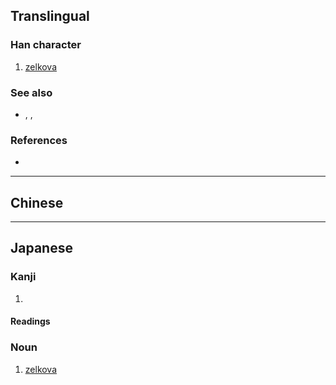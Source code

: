{{also|榉|櫸|﨔}}
{{character info/new}}
==Translingual==

===Han character===
{{Han char|rn=75|rad=木|as=17|sn=21|four=|canj=DHCQ,XDHCQ|ids=⿰木擧}}

# [[zelkova]]

===See also===
* {{l|mul|榉}}, {{l|mul|欟}}, {{l|mul|槻}}<!-- look like variants of the same character? -->

===References===
* {{Han ref|kx=0563.061|dkj=15883|hdz=21321.071|uh=6B05|ud=27397}}

----

==Chinese==
{{zh-see|櫸|v}}

----

==Japanese==

===Kanji===
{{ja-kanji|grade=|rs=木17|shin=﨔}}

# {{defn|lang=ja|sort=木17}}

====Readings====
{{ja-readings
|goon=こ
|kanon=きょ
|kun=けやき-
}}

===Noun===
{{ja-noun|けやき|ケヤキ}}

# [[zelkova]]